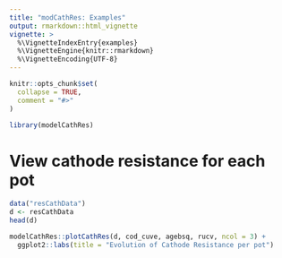 ```yaml
---
title: "modCathRes: Examples"
output: rmarkdown::html_vignette
vignette: >
  %\VignetteIndexEntry{examples}
  %\VignetteEngine{knitr::rmarkdown}
  %\VignetteEncoding{UTF-8}
---
```


```r
knitr::opts_chunk$set(
  collapse = TRUE,
  comment = "#>"
)
```

```r
library(modelCathRes)
```

# View cathode resistance for each pot

```r
data("resCathData")
d <- resCathData
head(d)
```

```r
modelCathRes::plotCathRes(d, cod_cuve, agebsq, rucv, ncol = 3) +
  ggplot2::labs(title = "Evolution of Cathode Resistance per pot")
```


